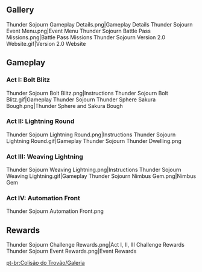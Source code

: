{{Event Tabs
|subpage1 = Weaving Lightning
|subpage2 = Lightning Round
|subpage3 = Bolt Blitz
|subpage4 = Automaton Front
}}
==Gallery==
<gallery>
Thunder Sojourn Gameplay Details.png|Gameplay Details
Thunder Sojourn Event Menu.png|Event Menu
Thunder Sojourn Battle Pass Missions.png|Battle Pass Missions
Thunder Sojourn Version 2.0 Website.gif|Version 2.0 Website
</gallery>

==Gameplay==
===Act I: Bolt Blitz===
<gallery>
Thunder Sojourn Bolt Blitz.png|Instructions
Thunder Sojourn Bolt Blitz.gif|Gameplay
Thunder Sojourn Thunder Sphere Sakura Bough.png|Thunder Sphere and Sakura Bough
</gallery>

===Act II: Lightning Round===
<gallery>
Thunder Sojourn Lightning Round.png|Instructions
Thunder Sojourn Lightning Round.gif|Gameplay
Thunder Sojourn Thunder Dwelling.png
</gallery>

===Act III: Weaving Lightning===
<gallery>
Thunder Sojourn Weaving Lightning.png|Instructions
Thunder Sojourn Weaving Lightning.gif|Gameplay
Thunder Sojourn Nimbus Gem.png|Nimbus Gem
</gallery>

===Act IV: Automation Front===
<gallery>
Thunder Sojourn Automation Front.png
</gallery>

==Rewards==
<gallery>
Thunder Sojourn Challenge Rewards.png|Act I, II, III Challenge Rewards
Thunder Sojourn Event Rewards.png|Event Rewards
</gallery>

[[pt-br:Colisão do Trovão/Galeria]]